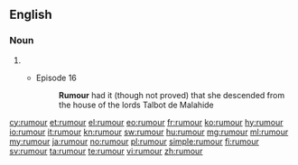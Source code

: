 ==English==

===Noun===
{{en-noun|rumours|-}}

# {{alternative spelling of|rumor}}
#* {{RQ:Ulysses}} Episode 16
#*: '''Rumour''' had it (though not proved) that she descended from the house of the lords Talbot de Malahide

[[cy:rumour]]
[[et:rumour]]
[[el:rumour]]
[[eo:rumour]]
[[fr:rumour]]
[[ko:rumour]]
[[hy:rumour]]
[[io:rumour]]
[[it:rumour]]
[[kn:rumour]]
[[sw:rumour]]
[[hu:rumour]]
[[mg:rumour]]
[[ml:rumour]]
[[my:rumour]]
[[ja:rumour]]
[[no:rumour]]
[[pl:rumour]]
[[simple:rumour]]
[[fi:rumour]]
[[sv:rumour]]
[[ta:rumour]]
[[te:rumour]]
[[vi:rumour]]
[[zh:rumour]]
